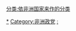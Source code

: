 {{Container category}}
{{Categories by country|nocat}}

[[Category:各國政黨|*]]
[[Category:非洲政党|Category:非洲政党]]
[[Category:非洲各国政治组织|:]]
[[分类:依非洲国家来作的分类|分类:依非洲国家来作的分类]]